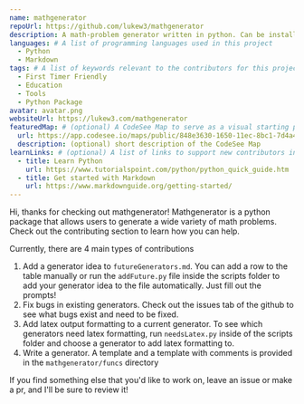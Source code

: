 ```yaml
---
name: mathgenerator
repoUrl: https://github.com/lukew3/mathgenerator
description: A math-problem generator written in python. Can be installed with pip and used in other projects.
languages: # A list of programming languages used in this project
  - Python
  - Markdown
tags: # A list of keywords relevant to the contributors for this project
  - First Timer Friendly
  - Education
  - Tools
  - Python Package
avatar: avatar.png
websiteUrl: https://lukew3.com/mathgenerator
featuredMap: # (optional) A CodeSee Map to serve as a visual starting point for contributors
  url: https://app.codesee.io/maps/public/848e3630-1650-11ec-8bc1-7d4a4822cc27
  description: (optional) short description of the CodeSee Map
learnLinks: # (optional) A list of links to support new contributors in learning about your project and tech stack and culture / community
  - title: Learn Python
    url: https://www.tutorialspoint.com/python/python_quick_guide.htm
  - title: Get started with Markdown
    url: https://www.markdownguide.org/getting-started/
---
```


<!-- Divide your content into sections using our handy shortcodes. Each section is optional -->

<Overview>

Hi, thanks for checking out mathgenerator! Mathgenerator is a python package that allows users to generate a wide variety of math problems. Check out the contributing section to learn how you can help.

</Overview>

<Contributing>

Currently, there are 4 main types of contributions
1. Add a generator idea to `futureGenerators.md`. You can add a row to the table manually or run the `addFuture.py` file inside the scripts folder to add your generator idea to the file automatically. Just fill out the prompts!
2. Fix bugs in existing generators. Check out the issues tab of the github to see what bugs exist and need to be fixed.
3. Add latex output formatting to a current generator. To see which generators need latex formatting, run `needsLatex.py` inside of the scripts folder and choose a generator to add latex formatting to.
4. Write a generator. A template and a template with comments is provided in the `mathgenerator/funcs` directory

If you find something else that you'd like to work on, leave an issue or make a pr, and I'll be sure to review it!

</Contributing>

